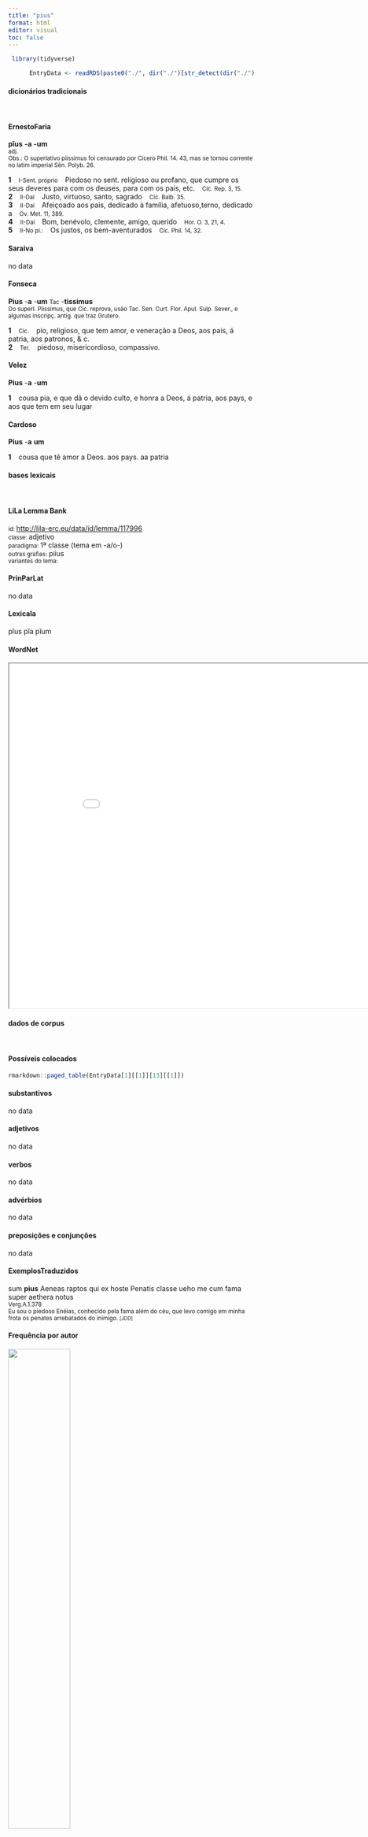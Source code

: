 ```yaml
---
title: "pius"
format: html
editor: visual
toc: false
---
```



```r
 library(tidyverse) 

      EntryData <- readRDS(paste0("./", dir("./")[str_detect(dir("./"), "_xx112-105-117-115xx_.rds")]))

```


#### dicionários tradicionais

&emsp;




::: panel-tabset

#### ErnestoFaria

<b>pĭus</b> <b>-a</b> <b>-um</b> <br> <small>adj.</small> <br> <small>Obs.: O superlativo piissimus foi censurado por Cícero Phil. 14. 43, mas se tornou corrente no latim imperial Sên. Polyb. 26.</small>   <p> <b>1</b> &ensp; <small>I-Sent. próprio</small> &ensp; Piedoso no sent. religioso ou profano, que cumpre os seus deveres para com os deuses, para com os pais, etc. &ensp; <small>Cíc. Rep. 3, 15.</small> <br> <b>2</b> &ensp; <small>II-Daí</small> &ensp; Justo, virtuoso, santo, sagrado &ensp; <small>Cíc. Balb. 35.</small> <br> <b>3</b> &ensp; <small>II-Daí</small> &ensp; Afeiçoado aos pais, dedicado à família, afetuoso,terno, dedicado a &ensp; <small>Ov. Met. 11, 389.</small> <br> <b>4</b> &ensp; <small>II-Daí</small> &ensp; Bom, benévolo, clemente, amigo, querido &ensp; <small>Hor. O. 3, 21, 4.</small> <br> <b>5</b> &ensp; <small>II-No pl.:</small> &ensp; Os justos, os bem-aventurados &ensp; <small>Cíc. Phil. 14, 32.</small> </p>




#### Saraiva

no data




#### Fonseca

<b>Pius</b> -<b>a</b> -<b>um</b> <small>Tac</small> -<b>tissimus</b> <br> <small>Do superl. Piissimus, que Cic. reprova, usão Tac. Sen. Curt. Flor. Apul. Sulp. Sever., e algumas inscripç. antig. que traz Grutero.</small>   <p> <b>1</b> &ensp; <small>Cic.</small> &ensp; pio, religioso, que tem amor, e veneração a Deos, aos pais, á patria, aos patronos, & c. <br> <b>2</b> &ensp; <small>Ter.</small> &ensp; piedoso, misericordioso, compassivo. </p>




#### Velez

<b>Pius</b> -<b>a</b> -<b>um</b>   <p> <b>1</b> &ensp; cousa pia, e que dâ o devido culto, e honra a Deos, á patria, aos pays, e aos que tem em seu lugar </p>




#### Cardoso

<b>Pius</b> -<b>a</b> <b>um</b>   <p> <b>1</b> &ensp; cousa que tẽ amor a Deos. aos pays. aa patria </p>


:::



#### bases lexicais

&emsp;






::: panel-tabset

#### LiLa Lemma Bank

<small> id: </small> <a href=' http://lila-erc.eu/data/id/lemma/117996 ' target="_blank"> http://lila-erc.eu/data/id/lemma/117996 </a> <br>
<small> classe: </small> adjetivo    <br>
<small> paradigma: </small> 1ª classe (tema em -a/o-) <br>
<small> outras grafias: </small> piius <br>
<small> variantes do lema: </small>  <br>





#### PrinParLat

no data




#### Lexicala

pĭus 
 pĭa 
 pĭum




#### WordNet

<iframe width='900' height='700' src='Media/Tree__xx112-105-117-115xx__sem_type_lexemes_pt.html'>

</iframe>


:::



#### dados de corpus

&emsp;




::: panel-tabset

#### Possíveis colocados

```r

rmarkdown::paged_table(EntryData[1][[1]][13][[1]])

```


#### substantivos

no data




#### adjetivos

no data




#### verbos

no data




#### advérbios

no data




#### preposições e conjunções

no data


:::



::: panel-tabset

#### ExemplosTraduzidos

<p> sum <b>pius</b> Aeneas raptos qui ex hoste Penatis classe ueho me cum fama super aethera notus <br> <small> Verg.A.1.378 <br> Eu sou o piedoso Enéias, conhecido pela fama além do céu, que levo comigo em minha frota os penates arrebatados do inimigo. <small> [JDD] </small> </small> </p>





#### Frequência por autor

![](./Media/barchart__xx112-105-117-115xx__lemma_BY_author_Frequencies.webp){width=50% fig-alt='This charts plots the frequency of lemma by author_Frequencies. The Vergilius subcorpus registers the highest normalized frequency, with the value of 9.65 and an absolute frequency of 5. The Ovidius subcorpus follows, with a normalized frequency of 3.43 and an absolute frequency of 2. the subcorpus with the least normalized frequency is Caesar with the normalized value of 0 and an absolute freqeuncy of 0. here are all the values: subcorpus: Caesar ; normalized frequency: 0 ; absolute frequency: 0. subcorpus: Cicero ; normalized frequency: 3 ; absolute frequency: 0.186887941989983. subcorpus: Horatius ; normalized frequency: 2 ; absolute frequency: 1.77604120415594. subcorpus: Ovidius ; normalized frequency: 2 ; absolute frequency: 3.43170899107756. subcorpus: Phaedrus ; normalized frequency: 0 ; absolute frequency: 0. subcorpus: Sallustius ; normalized frequency: 0 ; absolute frequency: 0. subcorpus: Seneca ; normalized frequency: 4 ; absolute frequency: 0.746533286052892. subcorpus: Suetonius ; normalized frequency: 0 ; absolute frequency: 0. subcorpus: Tacitus ; normalized frequency: 0 ; absolute frequency: 0. subcorpus: Vergilius ; normalized frequency: 5 ; absolute frequency: 9.65250965250965. subcorpus: Hieronymus ; normalized frequency: 0 ; absolute frequency: 0'}




#### Frequência por gênero

![](./Media/barchart__xx112-105-117-115xx__lemma_BY_genre_Frequencies.webp){width=50% fig-alt='This charts plots the frequency of lemma by genre_Frequencies. The Poesia.épica subcorpus registers the highest normalized frequency, with the value of 9.65 and an absolute frequency of 5. The Poesia.trágica subcorpus follows, with a normalized frequency of 2.61 and an absolute frequency of 3. the subcorpus with the least normalized frequency is Prosa.histórica with the normalized value of 0 and an absolute freqeuncy of 0. here are all the values: subcorpus: Prosa.histórica ; normalized frequency: 0 ; absolute frequency: 0. subcorpus: Prosa.filosófica ; normalized frequency: 1 ; absolute frequency: 0.164741931763892. subcorpus: Prosa.oratória ; normalized frequency: 3 ; absolute frequency: 0.288037790558121. subcorpus: Prosa.epistolográfica ; normalized frequency: 0 ; absolute frequency: 0. subcorpus: Poesia.lírica ; normalized frequency: 2 ; absolute frequency: 1.68251030537562. subcorpus: Poesia.didática ; normalized frequency: 2 ; absolute frequency: 1.69649673424379. subcorpus: Poesia.trágica ; normalized frequency: 3 ; absolute frequency: 2.60597637248089. subcorpus: Poesia.épica ; normalized frequency: 5 ; absolute frequency: 9.65250965250965. subcorpus: Prosa.ficcional ; normalized frequency: 0 ; absolute frequency: 0'}




#### Frequência por século

![](./Media/barchart__xx112-105-117-115xx__lemma_BY_period_Frequencies.webp){width=50% fig-alt='This charts plots the frequency of lemma by period_Frequencies. The I.d.C. subcorpus registers the highest normalized frequency, with the value of 0.92 and an absolute frequency of 6. The I.a.C. subcorpus follows, with a normalized frequency of 0.47 and an absolute frequency of 10. the subcorpus with the least normalized frequency is II.d.C. with the normalized value of 0 and an absolute freqeuncy of 0. here are all the values: subcorpus: I.a.C. ; normalized frequency: 10 ; absolute frequency: 0.465441005352572. subcorpus: I.d.C. ; normalized frequency: 6 ; absolute frequency: 0.917852225791647. subcorpus: II.d.C. ; normalized frequency: 0 ; absolute frequency: 0. subcorpus: IV.d.C. ; normalized frequency: 0 ; absolute frequency: 0'}


:::


